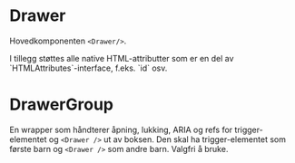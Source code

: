 
<Meta title="Design system/Drawer/API" component={Drawer} />

# Drawer

Hovedkomponenten `<Drawer/>`.

<ArgsTable story={PRIMARY_STORY} />
I tillegg støttes alle native HTML-attributter som er en del av `HTMLAttributes<HTMLDivElement>`-interface, f.eks. `id` osv.

# DrawerGroup

En wrapper som håndterer åpning, lukking, ARIA og refs for trigger-elementet og `<Drawer />` ut av boksen. Den skal ha trigger-elementet som første barn og `<Drawer />` som andre barn. Valgfri å bruke.

<ArgsTable of={DrawerGroup} />
